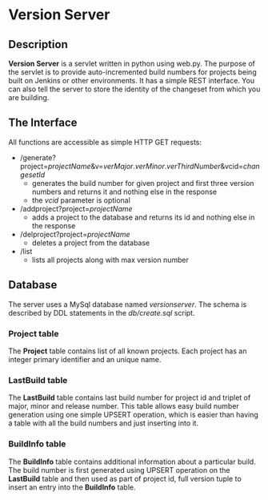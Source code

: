 = Version Server =

== Description ==

'''Version Server''' is a servlet written in python using web.py.
The purpose of the servlet is to provide auto-incremented build numbers for projects being built on Jenkins
or other environments. It has a simple REST interface.
You can also tell the server to store the identity of the changeset from which you are building.

== The Interface ==

All functions are accessible as simple HTTP GET requests:

* /generate?project=''projectName''&v=''verMajor''.''verMinor''.''verThirdNumber''&vcid=''changesetId''
** generates the build number for given project and first three version numbers and returns it and nothing else in the response
** the ''vcid'' parameter is optional
* /addproject?project=''projectName''
** adds a project to the database and returns its id and nothing else in the response
* /delproject?project=''projectName''
** deletes a project from the database
* /list
** lists all projects along with max version number

== Database ==

The server uses a MySql database named ''versionserver''.
The schema is described by DDL statements in the ''db/create.sql'' script.

=== Project table ===
The '''Project''' table contains list of all known projects. Each project has an integer primary identifier
and an unique name.

=== LastBuild table ===
The '''LastBuild''' table contains last build number for project id and triplet of major, minor and release number.
This table allows easy build number generation using one simple UPSERT operation, which is easier
than having a table with all the build numbers and just inserting into it.

=== BuildInfo table ===
The '''BuildInfo''' table contains additional information about a particular build. The build number is first generated
using UPSERT operation on the '''LastBuild''' table and then used as part of project id, full version tuple
to insert an entry into the '''BuildInfo''' table.


